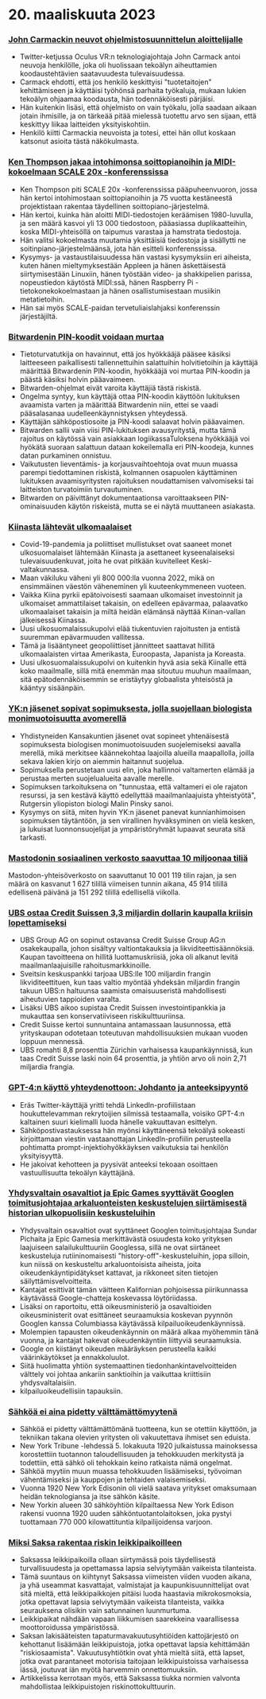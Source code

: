 
<Steps>

# 20. maaliskuuta 2023

### [John Carmackin neuvot ohjelmistosuunnittelun aloittelijalle](https://twitter.com/ID_AA_Carmack/status/1637087219591659520?ref=hackernewsgpt.com)

- Twitter-ketjussa Oculus VR:n teknologiajohtaja John Carmack antoi neuvoja henkilölle, joka oli huolissaan tekoälyn aiheuttamien koodaustehtävien saatavuudesta tulevaisuudessa.
- Carmack ehdotti, että jos henkilö keskittyisi "tuotetaitojen" kehittämiseen ja käyttäisi työhönsä parhaita työkaluja, mukaan lukien tekoälyn ohjaamaa koodausta, hän todennäköisesti pärjäisi.
- Hän kuitenkin lisäsi, että ohjelmisto on vain työkalu, jolla saadaan aikaan jotain ihmisille, ja on tärkeää pitää mielessä tuotettu arvo sen sijaan, että keskittyy liikaa laitteiden yksityiskohtiin.
- Henkilö kiitti Carmackia neuvoista ja totesi, ettei hän ollut koskaan katsonut asioita tästä näkökulmasta.

### [Ken Thompson jakaa intohimonsa soittopianoihin ja MIDI-kokoelmaan SCALE 20x -konferenssissa](https://www.youtube.com/watch?v=kaandEt_pKw&ref=hackernewsgpt.com)

- Ken Thompson piti SCALE 20x -konferenssissa pääpuheenvuoron, jossa hän kertoi intohimostaan soittopianoihin ja 75 vuotta kestäneestä projektistaan rakentaa täydellinen soittopiano-järjestelmä.
- Hän kertoi, kuinka hän aloitti MIDI-tiedostojen keräämisen 1980-luvulla, ja sen määrä kasvoi yli 13 000 tiedostoon, pääasiassa duplikaatteihin, koska MIDI-yhteisöllä on taipumus varastaa ja hamstrata tiedostoja.
- Hän valitsi kokoelmasta muutamia yksittäisiä tiedostoja ja sisällytti ne soitinpiano-järjestelmäänsä, jota hän esitteli konferenssissa.
- Kysymys- ja vastaustilaisuudessa hän vastasi kysymyksiin eri aiheista, kuten hänen mieltymyksestään Appleen ja hänen äskettäisestä siirtymisestään Linuxiin, hänen työstään video- ja shakkipelien parissa, nopeustiedon käytöstä MIDI:ssä, hänen Raspberry Pi -tietokonekokoelmastaan ja hänen osallistumisestaan musiikin metatietoihin.
- Hän sai myös SCALE-paidan tervetuliaislahjaksi konferenssin järjestäjiltä.

### [Bitwardenin PIN-koodit voidaan murtaa](https://ambiso.github.io/bitwarden-pin/?ref=hackernewsgpt.com)

- Tietoturvatutkija on havainnut, että jos hyökkääjä pääsee käsiksi laitteeseen paikallisesti tallennettuihin salattuihin holvitietoihin ja käyttäjä määrittää Bitwardenin PIN-koodin, hyökkääjä voi murtaa PIN-koodin ja päästä käsiksi holvin pääavaimeen.
- Bitwarden-ohjelmat eivät varoita käyttäjiä tästä riskistä.
- Ongelma syntyy, kun käyttäjä ottaa PIN-koodin käyttöön lukituksen avaamista varten ja määrittää Bitwardenin niin, ettei se vaadi pääsalasanaa uudelleenkäynnistyksen yhteydessä.
- Käyttäjän sähköpostiosoite ja PIN-koodi salaavat holvin pääavaimen.
- Bitwarden sallii vain viisi PIN-lukituksen avausyritystä, mutta tämä rajoitus on käytössä vain asiakkaan logiikassaTuloksena hyökkääjä voi hyökätä suoraan salattuun dataan kokeilemalla eri PIN-koodeja, kunnes datan purkaminen onnistuu.
- Vaikutusten lieventämis- ja korjausvaihtoehtoja ovat muun muassa parempi tiedottaminen riskistä, kolmannen osapuolen käyttäminen lukituksen avaamisyritysten rajoituksen noudattamisen valvomiseksi tai laitteiston turvatoimiin turvautuminen.
- Bitwarden on päivittänyt dokumentaationsa varoittaakseen PIN-ominaisuuden käytön riskeistä, mutta se ei näytä muuttaneen asiakasta.

### [Kiinasta lähtevät ulkomaalaiset](https://www.persuasion.community/p/leaving-china?ref=hackernewsgpt.com)

- Covid-19-pandemia ja poliittiset mullistukset ovat saaneet monet ulkosuomalaiset lähtemään Kiinasta ja asettaneet kyseenalaiseksi tulevaisuudenkuvat, joita he ovat pitkään kuvitelleet Keski-valtakunnassa.
- Maan väkiluku väheni yli 800 000:lla vuonna 2022, mikä on ensimmäinen väestön väheneminen yli kuuteenkymmeneen vuoteen.
- Vaikka Kiina pyrkii epätoivoisesti saamaan ulkomaiset investoinnit ja ulkomaiset ammattilaiset takaisin, on edelleen epävarmaa, palaavatko ulkomaalaiset takaisin ja miltä heidän elämänsä näyttää Kiinan-vallan jälkeisessä Kiinassa.
- Uusi ulkosuomalaissukupolvi elää tiukentuvien rajoitusten ja entistä suuremman epävarmuuden vallitessa.
- Tämä ja lisääntyneet geopoliittiset jännitteet saattavat hillitä ulkomaalaisten virtaa Amerikasta, Euroopasta, Japanista ja Koreasta.
- Uusi ulkosuomalaissukupolvi on kuitenkin hyvä asia sekä Kiinalle että koko maailmalle, sillä mitä enemmän maa sitoutuu muuhun maailmaan, sitä epätodennäköisemmin se eristäytyy globaalista yhteisöstä ja kääntyy sisäänpäin.

### [YK:n jäsenet sopivat sopimuksesta, jolla suojellaan biologista monimuotoisuutta avomerellä](https://apnews.com/article/un-oceans-biodiversity-treaty-0b024fa07e8c1947236d8b8491ebf92c?ref=hackernewsgpt.com)

- Yhdistyneiden Kansakuntien jäsenet ovat sopineet yhtenäisestä sopimuksesta biologisen monimuotoisuuden suojelemiseksi aavalla merellä, mikä merkitsee käännekohtaa laajoilla alueilla maapallolla, joilla sekava lakien kirjo on aiemmin haitannut suojelua.
- Sopimuksella perustetaan uusi elin, joka hallinnoi valtamerten elämää ja perustaa merten suojelualueita aavalle merelle.
- Sopimuksen tarkoituksena on "tunnustaa, että valtameri ei ole rajaton resurssi, ja sen kestävä käyttö edellyttää maailmanlaajuista yhteistyötä", Rutgersin yliopiston biologi Malin Pinsky sanoi.
- Kysymys on siitä, miten hyvin YK:n jäsenet panevat kunnianhimoisen sopimuksen täytäntöön, ja sen virallinen hyväksyminen on vielä kesken, ja lukuisat luonnonsuojelijat ja ympäristöryhmät lupaavat seurata sitä tarkasti.

### [Mastodonin sosiaalinen verkosto saavuttaa 10 miljoonaa tiliä](https://mastodon.social/@mastodonusercount/110051957865629817?ref=hackernewsgpt.com)

Mastodon-yhteisöverkosto on saavuttanut 10 001 119 tilin rajan, ja sen määrä on kasvanut 1 627 tilillä viimeisen tunnin aikana, 45 914 tilillä edellisenä päivänä ja 151 292 tilillä edellisellä viikolla.

### [UBS ostaa Credit Suissen 3,3 miljardin dollarin kaupalla kriisin lopettamiseksi](https://www.bloomberg.com/news/articles/2023-03-19/ubs-agrees-to-buy-credit-suisse-in-historic-deal-to-end-crisis?ref=hackernewsgpt.com)

- UBS Group AG on sopinut ostavansa Credit Suisse Group AG:n osakekaupalla, johon sisältyy valtiontakauksia ja likviditeettisäännöksiä. Kaupan tavoitteena on hillitä luottamuskriisiä, joka oli alkanut levitä maailmanlaajuisille rahoitusmarkkinoille.
- Sveitsin keskuspankki tarjoaa UBS:lle 100 miljardin frangin likviditeettituen, kun taas valtio myöntää yhdeksän miljardin frangin takuun UBS:n haltuunsa saamista omaisuuseristä mahdollisesti aiheutuvien tappioiden varalta.
- Lisäksi UBS aikoo supistaa Credit Suissen investointipankkia ja mukauttaa sen konservatiiviseen riskikulttuuriinsa.
- Credit Suisse kertoi sunnuntaina antamassaan lausunnossa, että yrityskaupan odotetaan toteutuvan mahdollisuuksien mukaan vuoden loppuun mennessä.
- UBS romahti 8,8 prosenttia Zürichin varhaisessa kaupankäynnissä, kun taas Credit Suisse laski noin 64 prosenttia, ja yhtiön arvo oli noin 2,71 miljardia frangia.

### [GPT-4:n käyttö yhteydenottoon: Johdanto ja anteeksipyyntö](https://twitter.com/brdskggs/status/1637114268876144640?ref=hackernewsgpt.com)

- Eräs Twitter-käyttäjä yritti tehdä LinkedIn-profiilistaan houkuttelevamman rekrytoijien silmissä testaamalla, voisiko GPT-4:n kaltainen suuri kielimalli luoda hänelle vakuuttavan esittelyn.
- Sähköpostivastauksessa hän myönsi käyttäneensä tekoälyä sokeasti kirjoittamaan viestin vastaanottajan LinkedIn-profiilin perusteella pohtimatta prompt-injektiohyökkäyksen vaikutuksia tai henkilön yksityisyyttä.
- He jakoivat kehotteen ja pyysivät anteeksi tekoaan osoittaen vastuullisuutta tekoälyn käyttäjänä.

### [Yhdysvaltain osavaltiot ja Epic Games syyttävät Googlen toimitusjohtajaa arkaluonteisten keskustelujen siirtämisestä historian ulkopuolisiin keskusteluihin](http://www.fosspatents.com/2023/03/us-states-epic-games-others-accuse.html?ref=hackernewsgpt.com)

- Yhdysvaltain osavaltiot ovat syyttäneet Googlen toimitusjohtajaa Sundar Pichaita ja Epic Gamesia merkittävästä osuudesta koko yrityksen laajuiseen salailukulttuuriin Googlessa, sillä ne ovat siirtäneet keskusteluja rutiininomaisesti "history-off"-keskusteluihin, jopa silloin, kun niissä on keskusteltu arkaluontoisista aiheista, joita oikeudenkäyntipidätykset kattavat, ja rikkoneet siten tietojen säilyttämisvelvoitteita.
- Kantajat esittivät tämän väitteen Kalifornian pohjoisessa piirikunnassa käytävässä Google-chatteja koskevassa löytöriidassa.
- Lisäksi on raportoitu, että oikeusministeriö ja osavaltioiden oikeusministerit ovat esittäneet seuraamuksia koskevan pyynnön Googlen kanssa Columbiassa käytävässä kilpailuoikeudenkäynnissä.
- Molempien tapausten oikeudenkäynnin on määrä alkaa myöhemmin tänä vuonna, ja kantajat hakevat oikeudenkäyntiin liittyviä seuraamuksia.
- Google on kiistänyt oikeuden määräyksen perusteella kaikki väärinkäytökset ja ennakkoluulot.
- Siitä huolimatta yhtiön systemaattinen tiedonhankintavelvoitteiden välttely voi johtaa ankariin sanktioihin ja vaikuttaa kriittisiin yhdysvaltalaisiin.
- kilpailuoikeudellisiin tapauksiin.

### [Sähköä ei aina pidetty välttämättömyytenä](https://www.smithsonianmag.com/smart-news/people-had-to-be-convinced-of-the-usefulness-of-electricity-21221094/?ref=hackernewsgpt.com)

- Sähköä ei pidetty välttämättömänä tuotteena, kun se otettiin käyttöön, ja tekniikan takana olevien yritysten oli vakuutettava ihmiset sen eduista.
- New York Tribune -lehdessä 5. lokakuuta 1920 julkaistussa mainoksessa korostettiin tuotannon taloudellisuuden ja tehokkuuden merkitystä ja todettiin, että sähkö oli tehokkain keino ratkaista nämä ongelmat.
- Sähköä myytiin muun muassa tehokkuuden lisäämiseksi, työvoiman vähentämiseksi ja kauppojen ja tehtaiden valaisemiseksi.
- Vuonna 1920 New York Edisonin oli vielä saatava yritykset omaksumaan heidän teknologiansa ja itse sähkön käsite.
- New Yorkin alueen 30 sähköyhtiön kilpailtaessa New York Edison rakensi vuonna 1920 uuden sähköntuotantolaitoksen, joka pystyi tuottamaan 770 000 kilowattituntia kilpailijoidensa varjoon.

### [Miksi Saksa rakentaa riskin leikkipaikoilleen](https://www.theguardian.com/world/2021/oct/24/why-germany-is-building-risk-into-its-playgrounds?ref=hackernewsgpt.com)

- Saksassa leikkipaikoilla ollaan siirtymässä pois täydellisestä turvallisuudesta ja opettamassa lapsia selviytymään vaikeista tilanteista.
- Tämä suuntaus on kiihtynyt Saksassa viimeisten viiden vuoden aikana, ja yhä useammat kasvattajat, valmistajat ja kaupunkisuunnittelijat ovat sitä mieltä, että leikkipaikkojen pitäisi luoda haastavia mikrokosmoksia, jotka opettavat lapsia selviytymään vaikeista tilanteista, vaikka seurauksena olisikin vain satunnainen luunmurtuma.
- Leikkipaikat nähdään vapaan liikkumisen saarekkeina vaarallisessa moottoroidussa ympäristössä.
- Saksan lakisääteisten tapaturmavakuutusyhtiöiden kattojärjestö on kehottanut lisäämään leikkipuistoja, jotka opettavat lapsia kehittämään "riskiosaamista". Vakuutusyhtiötkin ovat yhtä mieltä siitä, että lapset, jotka ovat parantaneet motorisia taitojaan leikkipuistoissa varhaisessa iässä, joutuvat iän myötä harvemmin onnettomuuksiin.
- Artikkelissa kerrotaan myös, että Saksassa tiukka normien valvonta mahdollistaa leikkipuistojen riskinottokulttuurin.

</Steps>

